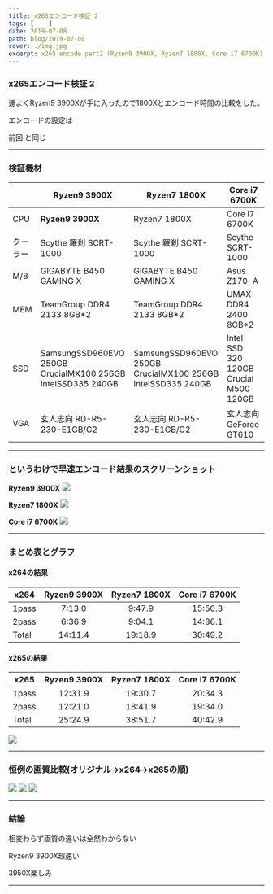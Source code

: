 ```yaml
---
title: x265エンコード検証 2
tags: [    ]
date: 2019-07-08
path: blog/2019-07-08
cover: ./img.jpg
excerpt: x265 encode part2 (Ryzen9 3900X, Ryzen7 1800X, Core i7 6700K)
---
```


### x265エンコード検証 2

運よくRyzen9 3900Xが手に入ったので1800Xとエンコード時間の比較をした。

エンコードの設定は
<Link to="/blog/2019-02-14">
前回
</Link>
と同じ

---

### 検証機材

|     | Ryzen9 3900X | Ryzen7 1800X|Core i7 6700K         |
|-----------|------------|------------|------------|
| CPU      | **Ryzen9 3900X**      | Ryzen7 1800X      | Core i7 6700K       |
| クーラー  | Scythe 羅刹 SCRT-1000     | Scythe 羅刹 SCRT-1000    | Scythe SCRT-1000   |
| M/B | GIGABYTE B450 GAMING X    | GIGABYTE B450 GAMING X    | Asus Z170-A       |
| MEM | TeamGroup DDR4 2133 8GB*2    | TeamGroup DDR4 2133 8GB*2    | UMAX DDR4 2400 8GB*2       |
| SSD | SamsungSSD960EVO 250GB<br/>CrucialMX100 256GB<br/>IntelSSD335 240GB    | SamsungSSD960EVO 250GB<br/>CrucialMX100 256GB<br/>IntelSSD335 240GB    | Intel SSD 320 120GB<br/>Crucial M500 120GB       |
| VGA | 玄人志向 RD-R5-230-E1GB/G2    | 玄人志向 RD-R5-230-E1GB/G2    | 玄人志向 GeForce GT610       |

---

### というわけで早速エンコード結果のスクリーンショット

**Ryzen9 3900X**
![](./img3.jpg)

**Ryzen7 1800X**
![](./img4.jpg)

**Core i7 6700K**
![](./img5.jpg)

---

### まとめ表とグラフ

#### x264の結果

| x264     |Ryzen9 3900X      |Ryzen7 1800X         |Core i7 6700K         |
|-----------|:------------:|:------------:|:------------:|
| 1pass      | 7:13.0	       | 9:47.9      |15:50.3      |
| 2pass      | 6:36.9       | 9:04.1      |14:36.1      |
| Total      | 14:11.4       | 19:18.9      |30:49.2      |

#### x265の結果

| x265     |Ryzen9 3900X      |Ryzen7 1800X         |Core i7 6700K         |
|-----------|:------------:|:------------:|:------------:|
| 1pass      | 12:31.9       | 19:30.7      |20:34.3      |
| 2pass      | 12:21.0       | 18:41.9      |19:34.0      |
| Total      | 25:24.9       | 38:51.7      |40:42.9      |

![](./img6.jpg)

---

### 恒例の画質比較(オリジナル→x264→x265の順)

![](./img7.jpg)
![](./img8.png)
![](./img9.png)

---

### 結論

相変わらず画質の違いは全然わからない

Ryzen9 3900X超速い

3950X楽しみ

---